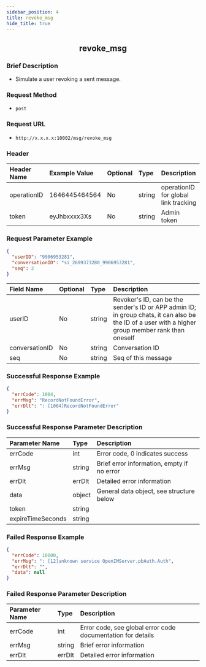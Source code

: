 ```yaml
---
sidebar_position: 4
title: revoke_msg
hide_title: true
---
```


<center>

## revoke_msg

</center>

### Brief Description
- Simulate a user revoking a sent message.
### Request Method
- `post`
### Request URL
- `http://x.x.x.x:10002/msg/revoke_msg`

### Header
|Header Name|Example Value|Optional|Type|Description|
|:--------- |:------------ |:------ |:-- |:--------- |
|operationID|1646445464564|No      |string|operationID for global link tracking|
|token      |eyJhbxxxx3Xs |No      |string|Admin token|

### Request Parameter Example
```json
{
  "userID": "9906953281",
  "conversationID": "si_2699373280_9906953281",
  "seq": 2
}
```
|Field Name|Optional|Type  |Description|
|:-------- |:------ |:---- |:----------|
|userID    |No      |string|Revoker's ID, can be the sender's ID or APP admin ID; in group chats, it can also be the ID of a user with a higher group member rank than oneself|
|conversationID|No  |string|Conversation ID|
|seq       |No      |string|Seq of this message|

### Successful Response Example
```json
{
  "errCode": 1004,
  "errMsg": "RecordNotFoundError",
  "errDlt": ": [1004]RecordNotFoundError"
}
```
### Successful Response Parameter Description
|Parameter Name|Type  |Description|
|:------------ |:---- |:----------|
|errCode       |int   |Error code, 0 indicates success|
|errMsg        |string|Brief error information, empty if no error|
|errDlt        |errDlt|Detailed error information|
|data          |object|General data object, see structure below|
|token         |string||
|expireTimeSeconds|string||

### Failed Response Example
```json
{
  "errCode": 10000,
  "errMsg": ": [12]unknown service OpenIMServer.pbAuth.Auth",
  "errDlt": "",
  "data": null
}
```
### Failed Response Parameter Description
|Parameter Name|Type  |Description|
|:------------ |:---- |:----------|
|errCode       |int   |Error code, see global error code documentation for details|
|errMsg        |string|Brief error information|
|errDlt        |errDlt|Detailed error information|